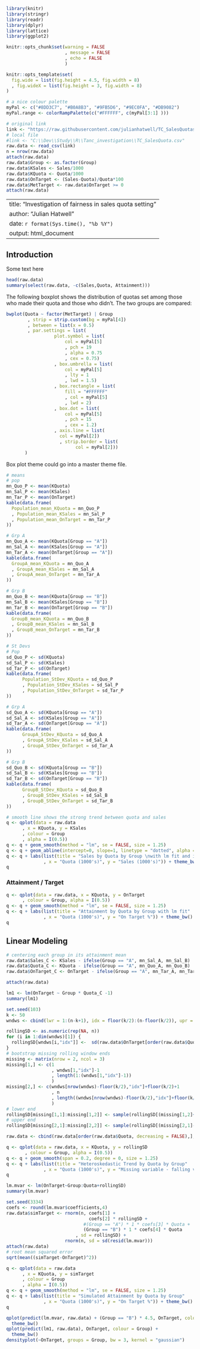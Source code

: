 ```r
library(knitr)
library(stringr)
library(readr)
library(dplyr)
library(lattice)
library(ggplot2)

knitr::opts_chunk$set(warning = FALSE
                      , message = FALSE
                      , echo = FALSE
                      )

knitr::opts_template$set(
  fig.wide = list(fig.height = 4.5, fig.width = 8)
  , fig.wideX = list(fig.height = 3, fig.width = 8)
)

# a nice colour palette
myPal <- c("#8DD3C7", "#B0A8B3", "#9FB5D6", "#9EC0FA", "#DB9082")
myPal.range <- colorRampPalette(c("#FFFFFF", c(myPal[3:1] )))

# original link
link <- "https://raw.githubusercontent.com/julianhatwell/TC_SalesQuotas/master/TC_SalesQuota.csv"
# local file
#link <- "C:\\Dev\\Study\\R\\Tanc_investigation\\TC_SalesQuota.csv"
raw.data <- read_csv(link)
n = nrow(raw.data)
attach(raw.data)
raw.data$Group <- as.factor(Group)
raw.data$KSales <- Sales/1000
raw.data$KQuota <- Quota/1000
raw.data$OnTarget <- (Sales-Quota)/Quota*100
raw.data$MetTarget <- raw.data$OnTarget >= 0
attach(raw.data)
```

---
title: "Investigation of fairness in sales quota setting"
author: "Julian Hatwell"
date: `r format(Sys.time(), "%b %Y") `
output: html_document
---

## Introduction

Some text here

```r
head(raw.data)
summary(select(raw.data, -c(Sales,Quota, Attainment)))
```

The following boxplot shows the distribution of quotas set among those who made their quota and those who didn't. The two groups are compared:

```r
bwplot(Quota ~ factor(MetTarget) | Group
        , strip = strip.custom(bg = myPal[4])
        , between = list(x = 0.5)
        , par.settings = list(
                  plot.symbol = list(
                      col = myPal[5]
                      , pch = 19
                      , alpha = 0.75
                      , cex = 0.75)
                  , box.umbrella = list(
                      col = myPal[5]
                      , lty = 1
                      , lwd = 1.5)
                  , box.rectangle = list(
                      fill = "#FFFFFF"
                      , col = myPal[5]
                      , lwd = 2)
                  , box.dot = list(
                      col = myPal[5]
                      , pch = 15
                      , cex = 1.2)
                  , axis.line = list(
                    col = myPal[2])
                    , strip.border = list(
                          col = myPal[2]))
       )
```

Box plot theme could go into a master theme file.

```r
# means
# pop
mn_Quo_P <- mean(KQuota)
mn_Sal_P <- mean(KSales)
mn_Tar_P <- mean(OnTarget)
kable(data.frame(
  Population_mean_KQuota = mn_Quo_P
  , Population_mean_KSales = mn_Sal_P
  , Population_mean_OnTarget = mn_Tar_P
))

# Grp A
mn_Quo_A <- mean(KQuota[Group == "A"])
mn_Sal_A <- mean(KSales[Group == "A"])
mn_Tar_A <- mean(OnTarget[Group == "A"])
kable(data.frame(
  GroupA_mean_KQuota = mn_Quo_A
  , GroupA_mean_KSales = mn_Sal_A
  , GroupA_mean_OnTarget = mn_Tar_A
))

# Grp B
mn_Quo_B <- mean(KQuota[Group == "B"])
mn_Sal_B <- mean(KSales[Group == "B"])
mn_Tar_B <- mean(OnTarget[Group == "B"])
kable(data.frame(
  GroupB_mean_KQuota = mn_Quo_B
  , GroupB_mean_KSales = mn_Sal_B
  , GroupB_mean_OnTarget = mn_Tar_B
))

# St Devs
# Pop
sd_Quo_P <- sd(KQuota)
sd_Sal_P <- sd(KSales)
sd_Tar_P <- sd(OnTarget)
kable(data.frame(
      Population_StDev_KQuota = sd_Quo_P
      , Population_StDev_KSales = sd_Sal_P
      , Population_StDev_OnTarget = sd_Tar_P
))

# Grp A
sd_Quo_A <- sd(KQuota[Group == "A"])
sd_Sal_A <- sd(KSales[Group == "A"])
sd_Tar_A <- sd(OnTarget[Group == "A"])
kable(data.frame(
      GroupA_StDev_KQuota = sd_Quo_A
      , GroupA_StDev_KSales = sd_Sal_A
      , GroupA_StDev_OnTarget = sd_Tar_A
))

# Grp B
sd_Quo_B <- sd(KQuota[Group == "B"])
sd_Sal_B <- sd(KSales[Group == "B"])
sd_Tar_B <- sd(OnTarget[Group == "B"])
kable(data.frame(
      GroupB_StDev_KQuota = sd_Quo_B
      , GroupB_StDev_KSales = sd_Sal_B
      , GroupB_StDev_OnTarget = sd_Tar_B
))
```

```r
# smooth line shows the strong trend between quota and sales
q <- qplot(data = raw.data
      , x = KQuota, y = KSales
      , colour = Group
      , alpha = I(0.5))
q <- q + geom_smooth(method = "lm", se = FALSE, size = 1.25)
q <- q + geom_abline(intercept=0, slope=1, linetype = "dotted", alpha = 0.75)
q <- q + labs(list(title = "Sales by Quota by Group \nwith lm fit and identity line"
              , x = "Quota (1000's)", y = "Sales (1000's)")) + theme_bw()
q
```

### Attainment / Target

```r
q <- qplot(data = raw.data, x = KQuota, y = OnTarget
      , colour = Group, alpha = I(0.5))
q <- q + geom_smooth(method = "lm", se = FALSE, size = 1.25)
q <- q + labs(list(title = "Attainment by Quota by Group with lm fit"
              , x = "Quota (1000's)", y = "On Target %")) + theme_bw()
q
```

## Linear Modeling

```r
# centering each group in its attainment mean
raw.data$Sales_C <- KSales - ifelse(Group == "A", mn_Sal_A, mn_Sal_B)
raw.data$Quota_C <- KQuota - ifelse(Group == "A", mn_Quo_A, mn_Quo_B)
raw.data$OnTarget_C <- OnTarget - ifelse(Group == "A", mn_Tar_A, mn_Tar_B)

attach(raw.data)

lm1 <- lm(OnTarget ~ Group * Quota_C -1)
summary(lm1)
```

```r
set.seed(103)
k <- 50
wndws <- cbind(lwr = 1:(n-k+1), idx = floor(k/2):(n-floor(k/2)), upr = k:n)

rollingSD <- as.numeric(rep(NA, n))
for (i in 1:dim(wndws)[1]) {
  rollingSD[wndws[i,"idx"]] <-  sd(raw.data$OnTarget[order(raw.data$Quota, decreasing = FALSE)][wndws[i,"lwr"]:wndws[i,"upr"]])
}
# bootstrap missing rolling window ends
missing <- matrix(nrow = 2, ncol = 3)
missing[1,] <- c(1
                 , wndws[1,"idx"]-1
                 , length(1:(wndws[1,"idx"]-1))
                 )
missing[2,] <- c(wndws[nrow(wndws)-floor(k/2),"idx"]+floor(k/2)+1
                 , n
                 , length((wndws[nrow(wndws)-floor(k/2),"idx"]+floor(k/2)+1):n)
                 )
# lower end
rollingSD[missing[1,1]:missing[1,2]] <- sample(rollingSD[(missing[1,2]+1):(missing[1,2]+1+k)], missing[1,3], replace = TRUE)
# upper end
rollingSD[missing[2,1]:missing[2,2]] <- sample(rollingSD[(missing[2,1]-1):(missing[2,1]-1-k)], missing[2,3], replace = TRUE)

raw.data <- cbind(raw.data[order(raw.data$Quota, decreasing = FALSE),], rollingSD)
```

```r
q <- qplot(data = raw.data, x = KQuota, y = rollingSD
       , colour = Group, alpha = I(0.5))
q <- q + geom_smooth(span = 0.2, degree = 0, size = 1.25)
q <- q + labs(list(title = "Heteroskedastic Trend by Quota by Group"
              , x = "Quota (1000's)", y = "Missing variable - falling variance")) + theme_bw()
q
```

```r
lm.mvar <- lm(OnTarget~Group:Quota+rollingSD)
summary(lm.mvar)
```

```r
set.seed(3334)
coefs <- round(lm.mvar$coefficients,4)
raw.data$simTarget <- rnorm(n, coefs[1] + 
                               coefs[2] * rollingSD +
                             #(Group == "A") * 1 * coefs[3] * Quota +
                             (Group == "B") * 1 * coefs[4] * Quota
                          , sd = rollingSD) + 
                      rnorm(n, sd = sd(resid(lm.mvar)))
attach(raw.data)
# root mean squared error
sqrt(mean((simTarget-OnTarget)^2))

q <- qplot(data = raw.data
      , x = KQuota, y = simTarget
      , colour = Group
      , alpha = I(0.5))
q <- q + geom_smooth(method = "lm", se = FALSE, size = 1.25)
q <- q + labs(list(title = "Simulated Attainment by Quota by Group"
              , x = "Quota (1000's)", y = "On Target %")) + theme_bw()
q

qplot(predict(lm.mvar, raw.data) + (Group == "B") * 4.5, OnTarget, colour = Group) +
  theme_bw()
qplot(predict(lm1, raw.data), OnTarget, colour = Group) +
  theme_bw()
densityplot(~OnTarget, groups = Group, bw = 3, kernel = "gaussian")
```